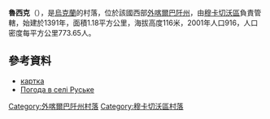 {{coord|48|28|21|N|22|37|9|E|scale:100000|display=title}}

'''魯西克'''（{{lang-uk|Руське}}），是[[烏克蘭|烏克蘭]]的村落，位於該國西部[[外喀爾巴阡州|外喀爾巴阡州]]，由[[穆卡切沃區|穆卡切沃區]]負責管轄，始建於1391年，面積1.18平方公里，海拔高度116米，2001年人口916，人口密度每平方公里773.65人。

==參考資料==
*[http://gska2.rada.gov.ua/pls/z7502/A005?rdat1=13.02.2010&rf7571=11444 картка]{{dead link|date=2018年5月 |bot=InternetArchiveBot |fix-attempted=yes }}
*[http://weather.in.ua/ua/zakarpatskaja/23013 Погода в селі Руське] {{Wayback|url=http://weather.in.ua/ua/zakarpatskaja/23013 |date=20190124102031 }}

{{DEFAULTSORT:Руське}}

[[Category:外喀爾巴阡州村落|Category:外喀爾巴阡州村落]]
[[Category:穆卡切沃區村落|Category:穆卡切沃區村落]]


{{Zakarpattia-geo-stub}}